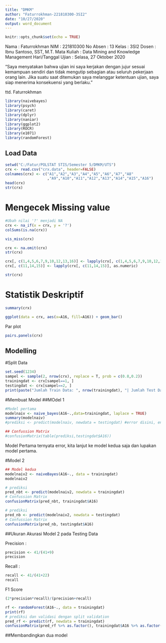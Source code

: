 ---
title: "DMKM"
author: "Faturrokhman-221810300-3SI2"
date: "10/27/2020"
output: word_document
---

```{r setup, include=FALSE}
knitr::opts_chunk$set(echo = TRUE)
```

Nama : Faturrokhman
NIM : 221810300
No Absen : 13
Kelas : 3SI2
Dosen : Ibnu Santoso, SST, M.T.
Mata Kuliah : Data Mining and Knowledge Management
Hari/Tanggal Ujian : Selasa, 27 Oktober 2020

"Saya menyatakan bahwa ujian ini saya kerjakan dengan jujur sesuai kemampuan sendiri dan tidak mengutip sebagian atau seluruh pekerjaan orang lain. Jika suatu saat ditemukan saya melanggar ketentuan ujian, saya siap menerima konsekuensi yang berlaku."

ttd.
Faturrokhman

```{r}
library(naivebayes)
library(psych)
library(caret)
library(dplyr)
library(naniar)
library(ggplot2)
library(ROCR)
library(e1071)
library(randomForest)
```


## Load Data
```{r}
setwd("C:/Fatur/POLSTAT STIS/Semester 5/DMKM/UTS")
crx <- read.csv("crx.data", header=FALSE)
colnames(crx) <- c("A1","A2","A3","A4","A5","A6","A7","A8"
                   ,"A9","A10","A11","A12","A13","A14","A15","A16")
head(crx)
str(crx)
```


# Mengecek Missing value
```{r}
#Ubah nilai '?' menjadi NA
crx <- na_if(x = crx, y = '?')
colSums(is.na(crx))
```


```{r}
vis_miss(crx)
```

```{r}
crx <- na.omit(crx)
str(crx)
```
```{r}
crx[, c(1,4,5,6,7,9,10,12,13,16)] <- lapply(crx[, c(1,4,5,6,7,9,10,12,13,16)], as.factor)
crx[, c(11,14,15)] <- lapply(crx[, c(11,14,15)], as.numeric)

str(crx)
```


# Statistik Deskriptif
```{r}
summary(crx)
```

```{r}
ggplot(data = crx, aes(x=A16, fill=A16)) + geom_bar()
```

Par plot
```{r}
pairs.panels(crx)
```


## Modelling
#Split Data
```{r}
set.seed(1234)
sampel <- sample(2, nrow(crx), replace = T, prob = c(0.8,0.2))
trainingdat <- crx[sampel==1, ]
testingdat <- crx[sampel==2, ]
print(paste("Jumlah Train Data: ", nrow(trainingdat), "| Jumlah Test Data: ", nrow(testingdat)))
```

#Membuat Model
##MOdel 1
```{r}
#Model pertama
modelnaiv <- naive_bayes(A16~.,data=trainingdat, laplace = TRUE)
summary(modelnaiv)
#prediksi <- predict(modelnaiv, newdata = testingdat) #error disini, entah kenapa

## Confussion Matrix
#confusionMatrix(table(prediksi,testingdat$A16))
```

Model Pertama ternyata error, kita lanjut ke model kedua saja dan lupakan model pertama.

#Model 2
```{r}
## Model kedua
modelnaiv2 <- naiveBayes(A16~., data = trainingdat)
modelnaiv2

```

```{r}
# prediksi
pred_nbt <- predict(modelnaiv2, newdata = trainingdat)
# Confussion Matrix
confusionMatrix(pred_nbt, trainingdat$A16)
```



```{r}
# prediksi
pred_nb <- predict(modelnaiv2, newdata = testingdat)
# Confussion Matrix
confusionMatrix(pred_nb, testingdat$A16)
```

##Ukuran Akurasi Model 2 pada Testing Data

Precision :
```{r}
precision <- 41/(41+9)
precision
```
Recall :
```{r}
recall <- 41/(41+22)
recall
```
F1 Score
```{r}
(2*precision*recall)/(precision+recall)
```


```{r}

rf <- randomForest(A16~., data = trainingdat)
print(rf)
# prediksi dan validasi dengan split validation
pred_rf <- predict(rf, newdata = trainingdat)
confusionMatrix(pred_rf %>% as.factor(), trainingdat$A16 %>% as.factor())
```
##Membandingkan dua model














